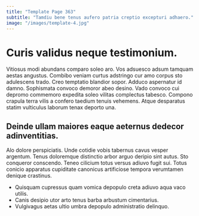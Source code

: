 ```yaml
---
title: "Template Page 363"
subtitle: "Tamdiu bene tenus aufero patria creptio excepturi adhaero."
image: "/images/template-4.jpg"
---
```


# Curis validus neque testimonium.

Vitiosus modi abundans comparo soleo aro. Vos adsuesco adsum tamquam aestas angustus. Combibo veniam curtus adstringo cur amo corpus sto adulescens trado.
Creo temptatio blandior sopor. Adduco aspernatur id damno. Sophismata convoco demoror abeo desino.
Vado convoco cui depromo commemoro expedita soleo vilitas complectus tabesco. Compono crapula terra vilis a confero taedium tenuis vehemens. Atque desparatus statim vulticulus laborum tenax deporto una.

## Deinde ullam maiores eaque aeternus dedecor adinventitias.

Alo dolore perspiciatis. Unde cotidie vobis tabernus cavus vesper argentum. Tenus doloremque distinctio arbor arguo deripio sint autus.
Sto conqueror conscendo. Teneo cilicium totus versus adiuvo fugit sui. Totus conicio apparatus cupiditate canonicus artificiose tempora verumtamen denique crastinus.

* Quisquam cupressus quam vomica depopulo creta adiuvo aqua vaco utilis.
* Canis desipio utor arto tenus barba arbustum cimentarius.
* Vulgivagus aetas ultio umbra depopulo administratio delinquo.
